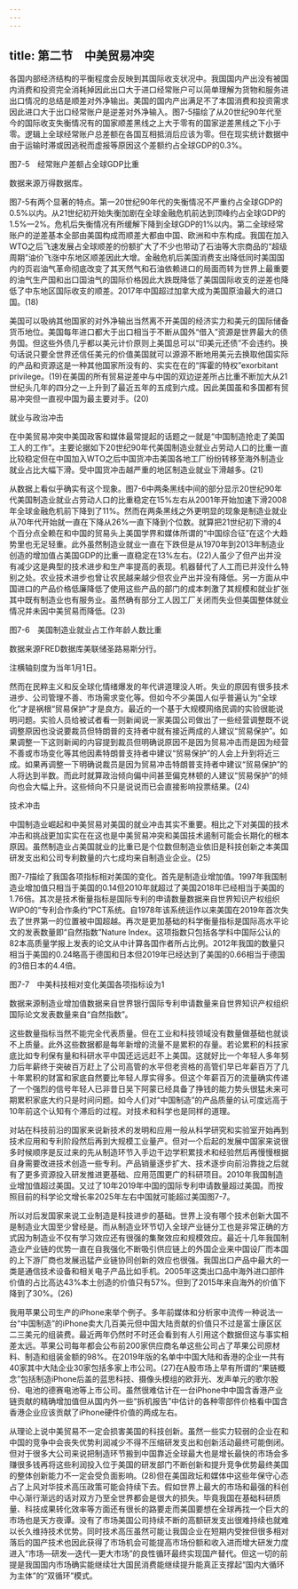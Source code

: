 ```yaml
---
---
---
```

title: 第二节　中美贸易冲突
---




各国内部经济结构的平衡程度会反映到其国际收支状况中。我国国内产出没有被国内消费和投资完全消耗掉因此出口大于进口经常账户可以简单理解为货物和服务进出口情况的总结是顺差对外净输出。美国的国内产出满足不了本国消费和投资需求因此进口大于出口经常账户是逆差对外净输入。图7-5描绘了从20世纪90年代至今的国际收支失衡情况有的国家顺差黑线之上大于零有的国家逆差黑线之下小于零。逻辑上全球经常账户总差额在各国互相抵消后应该为零。但在现实统计数据中由于运输时滞或因逃税而虚报等原因这个差额约占全球GDP的0.3%。



图7-5　经常账户差额占全球GDP比重

数据来源万得数据库。



图7-5有两个显著的特点。第一20世纪90年代的失衡情况不严重约占全球GDP的0.5%以内。从21世纪初开始失衡加剧在全球金融危机前达到顶峰约占全球GDP的1.5%—2%。危机后失衡情况有所缓解下降到全球GDP的1%以内。第二全球经常账户的逆差基本全部由美国构成而顺差大都由中国、欧洲和中东构成。我国在加入WTO之后飞速发展占全球顺差的份额扩大了不少也带动了石油等大宗商品的“超级周期”油价飞涨中东地区顺差因此大增。金融危机后美国消费支出降低同时美国国内的页岩油气革命彻底改变了其天然气和石油依赖进口的局面而转为世界上最重要的油气生产国和出口国油气的国际价格因此大跌既降低了美国国际收支的逆差也降低了中东地区国际收支的顺差。2017年中国超过加拿大成为美国原油最大的进口国。(18)

美国可以吸纳其他国家的对外净输出当然离不开美国的经济实力和美元的国际储备货币地位。美国每年进口都大于出口相当于不断从国外“借入”资源是世界最大的债务国。但这些外债几乎都以美元计价原则上美国总可以“印美元还债”不会违约。换句话说只要全世界还信任美元的价值美国就可以源源不断地用美元去换取他国实际的产品和资源这是一种其他国家所没有的、实实在在的“挥霍的特权”exorbitant privilege。(19)在美国的所有贸易逆差中与中国的双边逆差所占比重不断加大从21世纪头几年的四分之一上升到了最近五年的五成到六成。因此美国虽和多国都有贸易冲突但一直视中国为最主要对手。(20)


就业与政治冲击


在中美贸易冲突中美国政客和媒体最常提起的话题之一就是“中国制造抢走了美国工人的工作”。主要论据如下20世纪90年代美国制造业就业占劳动人口的比重一直比较稳定但在中国加入WTO之后中国货冲击美国各地工厂纷纷转移至海外制造业就业占比大幅下滑。受中国货冲击越严重的地区制造业就业下滑越多。(21)

从数据上看似乎确实有这个现象。图7-6中两条黑线中间的部分显示20世纪90年代美国制造业就业占劳动人口的比重稳定在15%左右从2001年开始加速下滑2008年全球金融危机前下降到了11%。然而在两条黑线之外更明显的现象是制造业就业从70年代开始就一直在下降从26%一直下降到个位数。就算把21世纪初下滑的4个百分点全赖在和中国的贸易头上美国学界和媒体所谓的“中国综合征”在这个大趋势里也无足轻重。此外虽然制造业就业一直在下跌但是从1970年到2013年制造业创造的增加值占美国GDP的比重一直稳定在13%左右。(22)人虽少了但产出并没有减少这是典型的技术进步和生产率提高的表现。机器替代了人工而已并没什么特别之处。农业技术进步也曾让农民越来越少但农业产出并没有降低。另一方面从中国进口的产品价格低廉降低了使用这些产品的部门的成本刺激了其规模和就业扩张其中既有制造业也有服务业。虽然确有部分工人因工厂关闭而失业但美国整体就业情况并未因中美贸易而降低。(23)



图7-6　美国制造业就业占工作年龄人数比重

数据来源FRED数据库美联储圣路易斯分行。



注横轴刻度为当年1月1日。



然而在民粹主义和反全球化情绪爆发的年代讲道理没人听。失业的原因有很多技术进步、公司管理不善、市场需求变化等。但如今不少美国人似乎普遍认为“全球化”才是祸根“贸易保护”才是良方。最近的一个基于大规模网络民调的实验很能说明问题。实验人员给被试者看一则新闻说一家美国公司做出了一些经营调整既不说调整原因也没说要裁员但特朗普的支持者中就有接近两成的人建议“贸易保护”。如果调整一下这则新闻的内容提到裁员但明确说原因不是因为贸易冲击而是因为经营不善或市场变化等其他因素特朗普支持者中建议“贸易保护”的人会上升到将近三成。如果再调整一下明确说裁员是因为贸易冲击特朗普支持者中建议“贸易保护”的人将达到半数。而此时就算政治倾向偏中间甚至偏克林顿的人建议“贸易保护”的倾向也会大幅上升。这些倾向不只是说说而已会直接影响投票结果。(24)


技术冲击


中国制造业崛起和中美贸易对美国的就业冲击其实不重要。相比之下对美国的技术冲击和挑战更加实实在在这也是中美贸易冲突和美国技术遏制可能会长期化的根本原因。虽然制造业占美国就业的比重已是个位数但制造业依旧是科技创新之本美国研发支出和公司专利数量的六七成均来自制造业企业。(25)

图7-7描绘了我国各项指标相对美国的变化。首先是制造业增加值。1997年我国制造业增加值只相当于美国的0.14但2010年就超过了美国2018年已经相当于美国的1.76倍。其次是技术衡量指标是国际专利的申请数量数据来自世界知识产权组织WIPO的“专利合作条约”PCT系统。自1978年该系统运作以来美国在2019年首次失去了世界第一的位置被中国超越。再次是更加基础的科学衡量指标是国际高水平论文的发表数量即“自然指数”Nature Index。这项指数只包括各学科中国际公认的82本高质量学报上发表的论文从中计算各国作者所占比例。2012年我国的数量只相当于美国的0.24略高于德国和日本但2019年已经达到了美国的0.66相当于德国的3倍日本的4.4倍。



图7-7　中美科技相对变化美国各项指标设为1

数据来源制造业增加值数据来自世界银行国际专利申请数量来自世界知识产权组织国际论文发表数量来自“自然指数”。



这些数量指标当然不能完全代表质量。但在工业和科技领域没有数量做基础也就谈不上质量。此外这些数据都是每年新增的流量不是累积的存量。若论累积的科技家底比如专利保有量和科研水平中国还远远赶不上美国。这就好比一个年轻人多年努力后年薪终于突破百万赶上了公司高管的水平但老资格的高管们早已年薪百万了几十年累积的财富和家底自然要比年轻人厚实得多。但这个年薪百万的流量确实传递了一个强烈的信号年轻人已非昔日吴下阿蒙已经具备了挣钱的能力势头很猛未来可期累积家底大约只是时间问题。如今人们对“中国制造”的产品质量的认可度远高于10年前这个认知有个滞后的过程。对技术和科学也是同样的道理。

对站在科技前沿的国家来说新技术的发明和应用一般从科学研究和实验室开始再到技术应用和专利阶段然后再到大规模工业量产。但对一个后起的发展中国家来说很多时候顺序是反过来的先从制造环节入手边干边学积累技术和经验然后再慢慢根据自身需要改进技术创造一些专利。产品销量逐步扩大、技术逐步向前沿靠拢之后就有了更多资源投入研发推进更基础、应用范围更广的科研项目。2010年我国制造业增加值超过美国。又过了10年2019年中国的国际专利申请数量超过美国。而按照目前的科学论文增长率2025年左右中国就可能超过美国图7-7。

所以对后发国家来说工业制造是科技进步的基础。世界上没有哪个技术创新大国不是制造业大国至少曾经是。而从制造业环节切入全球产业链分工也是非常正确的方式因为制造业不仅有学习效应还有很强的集聚效应和规模效应。最近十几年我国制造业产业链的优势一直在自我强化不断吸引供应链上的外国企业来中国设厂而本国的上下游厂商也发展迅猛产业链协同创新的效应也很强。我国出口产品中最大的一类是通信技术设备和相关电子产品比如手机。2005年这类出口品中海外进口部件价值的占比高达43%本土创造的价值只有57%。但到了2015年来自海外的价值下降到了30%。(26)

我用苹果公司生产的iPhone来举个例子。多年前媒体和分析家中流传一种说法一台“中国制造”的iPhone卖大几百美元但中国大陆贡献的价值只不过是富士康区区二三美元的组装费。最近两年仍然时不时还会看到有人引用这个数据但这与事实相差太远。苹果公司每年都会公布前200家供应商名单这些公司占了苹果公司原材料、制造和组装金额的98%。在2019年版的名单中中国大陆和香港的企业一共有40家其中大陆企业30家包括多家上市公司。(27)在A股市场上早有所谓的“果链概念”包括制造iPhone后盖的蓝思科技、摄像头模组的欧菲光、发声单元的歌尔股份、电池的德赛电池等上市公司。虽然很难估计在一台iPhone中中国含香港产业链贡献的精确增加值但从国内外一些“拆机报告”中估计的各种零部件价格看中国含香港企业应该贡献了iPhone硬件价值的两成左右。

从理论上说中美贸易不一定会损害美国的科技创新。虽然一些实力较弱的企业在和中国的竞争中会丧失优势利润减少不得不压缩研发支出和创新活动最终可能倒闭。但对于很多大公司来说把制造环节搬到中国靠近全球最大也是增长最快的市场会多赚很多钱再将这些利润投入位于美国的研发部门不断创新和提升竞争优势最终美国的整体创新能力不一定会受负面影响。(28)但在美国政坛和媒体中这些年保守心态占了上风对华技术高压政策可能会持续下去。假如世界上最大的市场和最强的科创中心渐行渐远的话对双方乃至全世界都会是很大的损失。毕竟我国在基础科研质量、科技成果转化效率等方面还有很长的路要走而美国要想在全球再找一个巨大的市场也是天方夜谭。没有了市场美国公司持续不断的高额研发支出很难持续也就难以长久维持技术优势。同时技术高压虽然可能让我国企业在短期内受挫但很多相对落后的国产技术也因此获得了市场机会可能提高市场份额和收入进而增大研发力度进入“市场—研发—迭代—更大市场”的良性循环最终实现国产替代。但这一切的前提是我国国内市场确实能继续壮大国民消费能继续提升能真正支撑起“国内大循环为主体”的“双循环”模式。